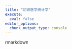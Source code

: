 ```yaml
---
title: "初识医学统计学"
execute: 
  eval: false
editor_options: 
  chunk_output_type: console
---
```


rmarkdown